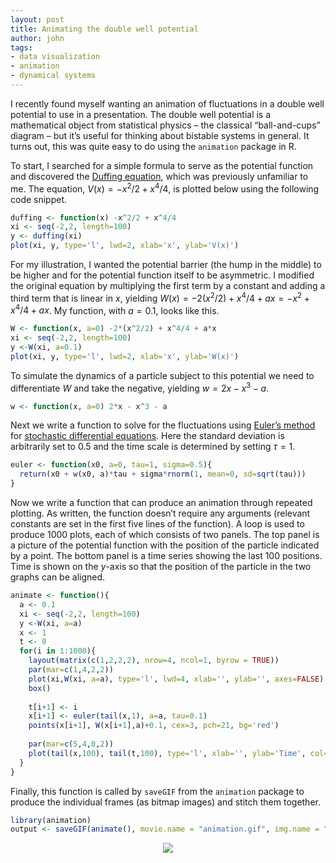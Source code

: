 ```yaml
---
layout: post
title: Animating the double well potential
author: john
tags:
- data visualization
- animation
- dynamical systems
---
```


I recently found myself wanting an animation of fluctuations in a double well potential to use in a presentation. The double well potential is a mathematical object from statistical physics -- the classical "ball-and-cups" diagram -- but it's useful for thinking about bistable systems in general. It turns out, this was quite easy to do using the `animation` package in R.

To start, I searched for a simple formula to serve as the potential function and discovered the [Duffing equation](http://physics.ucsc.edu/~peter/115/duffing.pdf), which was previously unfamiliar to me. The equation, $V(x) = -x^2/2 + x^4/4$, is plotted below using the following code snippet.

```r
duffing <- function(x) -x^2/2 + x^4/4
xi <- seq(-2,2, length=100)
y <- duffing(xi)
plot(xi, y, type='l', lwd=2, xlab='x', ylab='V(x)')
```

For my illustration, I wanted the potential barrier (the hump in the middle) to be higher and for the potential function itself to be asymmetric. I modified the original equation by multiplying the first term by a constant and adding a third term that is linear in $x$, yielding $W(x) = -2(x^2/2) + x^4/4 + ax = - x^2 + x^4/4 + ax$. My function, with $a=0.1$, looks like this.

```r
W <- function(x, a=0) -2*(x^2/2) + x^4/4 + a*x
xi <- seq(-2,2, length=100)
y <-W(xi, a=0.1)
plot(xi, y, type='l', lwd=2, xlab='x', ylab='W(x)')
```

To simulate the dynamics of a particle subject to this potential we need to differentiate $W$ and take the negative, yielding $w = 2x - x^3 -a$.

```r
w <- function(x, a=0) 2*x - x^3 - a
```

Next we write a function to solve for the fluctuations using [Euler's method](http://en.wikipedia.org/wiki/Euler%E2%80%93Maruyama_method) for [stochastic differential equations](http://en.wikipedia.org/wiki/Stochastic_differential_equation). Here the standard deviation is arbitrarily set to 0.5 and the time scale is determined by setting $\tau=1$.

```r
euler <- function(x0, a=0, tau=1, sigma=0.5){
  return(x0 + w(x0, a)*tau + sigma*rnorm(1, mean=0, sd=sqrt(tau)))
}
```

Now we write a function that can produce an animation through repeated plotting. As written, the function doesn't require any arguments (relevant constants are set in the first five lines of the function). A loop is used to produce 1000 plots, each of which consists of two panels. The top panel is a picture of the potential function with the position of the particle indicated by a point. The bottom panel is a time series showing the last 100 positions. Time is shown on the $y$-axis so that the position of the particle in the two graphs can be aligned.

```r
animate <- function(){
  a <- 0.1
  xi <- seq(-2,2, length=100)
  y <-W(xi, a=a)
  x <- 1
  t <- 0
  for(i in 1:1000){
    layout(matrix(c(1,2,2,2), nrow=4, ncol=1, byrow = TRUE))
    par(mar=c(1,4,2,2))
    plot(xi,W(xi, a=a), type='l', lwd=4, xlab='', ylab='', axes=FALSE)
    box()
    
    t[i+1] <- i
    x[i+1] <- euler(tail(x,1), a=a, tau=0.1)
    points(x[i+1], W(x[i+1],a)+0.1, cex=3, pch=21, bg='red')
    
    par(mar=c(5,4,0,2))
    plot(tail(x,100), tail(t,100), type='l', xlab='', ylab='Time', col='red', xlim=c(-2,2))
  }
}
```

Finally, this function is called by `saveGIF` from the `animation` package to produce the individual frames (as bitmap images) and stitch them together.

```r
library(animation)
output <- saveGIF(animate(), movie.name = "animation.gif", img.name = "Rplot", interval=0.1, nmax=1001, ani.width=480, ani.height=480, loop=TRUE, clean=TRUE)
```

<center> <img src="/../figs/2015-2-13-double-well/animation.gif"> </img> </center>